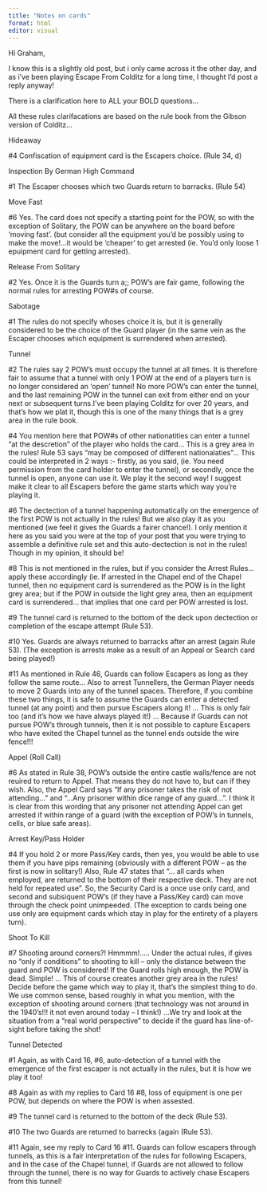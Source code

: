 ```yaml
---
title: "Notes on cards"
format: html
editor: visual
---
```


Hi Graham,

I know this is a slightly old post, but i only came across it the other day, and as i've been playing Escape From Colditz for a long time, I thought I'd post a reply anyway!  

There is a clarification here to ALL your BOLD questions... 

All these rules clarifacations are based on the rule book from the Gibson version of Colditz...


Hideaway

#4 Confiscation of equipment card is the Escapers choice. (Rule 34, d)

Inspection By German High Command

#1 The Escaper chooses which two Guards return to barracks. (Rule 54)

Move Fast

#6 Yes. The card does not specify a starting point for the POW, so with the exception of Solitary, the POW can be anywhere on the board before 'moving fast'. (but consider all the equipment you'd be possibly using to make the move!...it would be 'cheaper' to get arrested (ie. You'd only loose 1 epuipment card for getting arrested).

Release From Solitary

#2 Yes. Once it is the Guards turn a;; POW's are fair game, following the normal rules for arresting POW#s of course.

Sabotage

#1 The rules do not specify whoses choice it is, but it is generally considered to be the choice of the Guard player (in the same vein as the Escaper chooses which equipment is surrendered when arrested).

Tunnel

#2 The rules say 2 POW's must occupy the tunnel at all times. It is therefore fair to assume that a tunnel with only 1 POW at the end of a players turn is no longer considered an 'open' tunnel! No more POW's can enter the tunnel, and the last remaining POW in the tunnel can exit from either end on your next or subsequent turns.I've been playing Colditz for over 20 years, and that's how we plat it, though this is one of the many things that is a grey area in the rule book.

#4 You mention here that POW#s of other nationatities can enter a tunnel “at the descretion” of the player who holds the card... This is a grey area in the rules! Rule 53 says “may be composed of different nationalaties”... This could be interpreted in 2 ways :- firstly, as you said, (ie. You need permission from the card holder to enter the tunnel), or secondly, once the tunnel is open, anyone can use it. We play it the second way! I suggest make it clear to all Escapers before the game starts which way you're playing it.

#6 The dectection of a tunnel happening automatically on the emergence of the first POW is not actually in the rules! But we also play it as you mentioned (we feel it gives the Guards a fairer chance!). I only mention it here as you said you were at the top of your post that you were trying to assemble a definitive rule set and this auto-dectection is not in the rules! Though in my opinion, it should be!

#8 This is not mentioned in the rules, but if you consider the Arrest Rules... apply these accordingly (ie. If arrested in the Chapel end of the Chapel tunnel, then no equipment card is surrendered as the POW is in the light grey area; but if the POW in outside the light grey area, then an equipment card is surrendered... that implies that one card per POW arrested is lost.

#9 The tunnel card is returned to the bottom of the deck upon dectection or completion of the escape attempt (Rule 53).

#10 Yes. Guards are always returned to barracks after an arrest (again Rule 53). (The exception is arrests make as a result of an Appeal or Search card being played!) 

#11 As mentioned in Rule 46, Guards can follow Escapers as long as they follow the same route... Also to arrest Tunnellers, the German Player needs to move 2 Guards into any of the tunnel spaces. Therefore, if you combine these two things, it is safe to assume the Guards can enter a detected tunnel (at any point) and then pursue Escapers along it! … This is only fair too (and it's how we have always played it!) … Because if Guards can not pursue POW's through tunnels, then it is not possible to capture Escapers who have exited the Chapel tunnel as the tunnel ends outside the wire fence!!!

Appel (Roll Call)

#6 As stated in Rule 38, POW's outside the entire castle walls/fence are not reuired to return to Appel. That means they do not have to, but can if they wish. Also, the Appel Card says “If any prisoner takes the risk of not attending...” and “...Any prisoner within dice range of any guard...”. I think it is clear from this wording that any prisoner not attending Appel can get arrested if within range of a guard (with the exception of POW's in tunnels, cells, or blue safe areas). 

Arrest Key/Pass Holder

#4 If you hold 2 or more Pass/Key cards, then yes, you would be able to use them if you have pips remaining (obviously with a different POW – as the first is now in solitary!) 
Also, Rule 47 states that “... all cards when employed, are returned to the bottom of their respective deck. They are not held for repeated use”. So, the Security Card is a once use only card, and second and subsiquent POW's (if they have a Pass/Key card) can move through the check point unimpeeded. (The exception to cards being one use only are equipment cards which stay in play for the entirety of a players turn).

Shoot To Kill

#7 Shooting around corners?! Hmmmm!..... Under the actual rules, if gives no “only if conditions” to shooting to kill – only the distance between the guard and POW is considered! If the Guard rolls high enough, the POW is dead. Simple! … This of course creates another grey area in the rules! Decide before the game which way to play it, that's the simplest thing to do. We use common sense, based roughly in what you mention, with the exception of shooting around corners (that technology was not around in the 1940's!!! it not even around today – I think!)
...We try and look at the situation from a “real world perspective” to decide if the guard has line-of-sight before taking the shot!

Tunnel Detected

#1 Again, as with Card 16, #6, auto-detection of a tunnel with the emergence of the first escaper is not actually in the rules, but it is how we play it too! 

#8 Again as with my replies to Card 16 #8, loss of equipment is one per POW, but depends on where the POW is when assested. 

#9 The tunnel card is returned to the bottom of the deck (Rule 53).

#10 The two Guards are returned to barrecks (again (Rule 53).

#11 Again, see my reply to Card 16 #11. Guards can follow escapers through tunnels, as this is a fair interpretation of the rules for following Escapers, and in the case of the Chapel tunnel, if Guards are not allowed to follow through the tunnel, there is no way for Guards to actively chase Escapers from this tunnel!